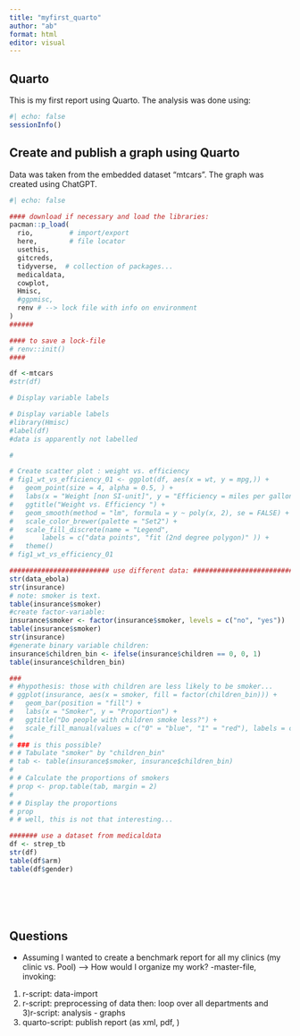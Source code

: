 ```yaml
---
title: "myfirst_quarto"
author: "ab"
format: html
editor: visual
---
```


## Quarto

This is my first report using Quarto. The analysis was done using:

```r
#| echo: false
sessionInfo()
```

## Create and publish a graph using Quarto

Data was taken from the embedded dataset "mtcars". The graph was created using ChatGPT.

```r
#| echo: false

#### download if necessary and load the libraries:
pacman::p_load(
  rio,         # import/export
  here,        # file locator
  usethis,
  gitcreds,
  tidyverse,  # collection of packages...
  medicaldata,
  cowplot,
  Hmisc,
  #ggpmisc,
  renv # --> lock file with info on environment
)
######

#### to save a lock-file
# renv::init()
####

df <-mtcars
#str(df)

# Display variable labels

# Display variable labels
#library(Hmisc)
#label(df)
#data is apparently not labelled

#

# Create scatter plot : weight vs. efficiency
# fig1_wt_vs_efficiency_01 <- ggplot(df, aes(x = wt, y = mpg,)) +
#   geom_point(size = 4, alpha = 0.5, ) +
#   labs(x = "Weight [non SI-unit]", y = "Efficiency = miles per gallon [mpg]") +
#   ggtitle("Weight vs. Efficiency ") +
#   geom_smooth(method = "lm", formula = y ~ poly(x, 2), se = FALSE) + # add a non-linear fit, just because
#   scale_color_brewer(palette = "Set2") +
#   scale_fill_discrete(name = "Legend",
#       labels = c("data points", "fit (2nd degree polygon)" )) +
#   theme()
# fig1_wt_vs_efficiency_01

######################### use different data: #####################################################
str(data_ebola)
str(insurance)
# note: smoker is text.
table(insurance$smoker)
#create factor-variable:
insurance$smoker <- factor(insurance$smoker, levels = c("no", "yes"))
table(insurance$smoker)
str(insurance)
#generate binary variable children:
insurance$children_bin <- ifelse(insurance$children == 0, 0, 1)
table(insurance$children_bin)

### 
# #hypothesis: those with children are less likely to be smoker...
# ggplot(insurance, aes(x = smoker, fill = factor(children_bin))) +
#   geom_bar(position = "fill") +
#   labs(x = "Smoker", y = "Proportion") +
#   ggtitle("Do people with children smoke less?") +
#   scale_fill_manual(values = c("0" = "blue", "1" = "red"), labels = c("No Children", "Children"))
# 
# ### is this possible?
# # Tabulate "smoker" by "children_bin"
# tab <- table(insurance$smoker, insurance$children_bin)
# 
# # Calculate the proportions of smokers
# prop <- prop.table(tab, margin = 2)
# 
# # Display the proportions
# prop
# # well, this is not that interesting...

####### use a dataset from medicaldata
df <- strep_tb
str(df)
table(df$arm)
table(df$gender)







```

## Questions

-   Assuming I wanted to create a benchmark report for all my clinics (my clinic vs. Pool) --\> How would I organize my work? -master-file, invoking:

1)  r-script: data-import
2)  r-script: preprocessing of data then: loop over all departments and\
    3)r-script: analysis - graphs
3)  quarto-script: publish report (as xml, pdf, )
